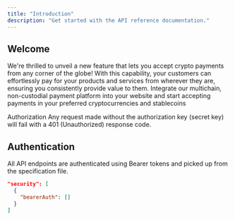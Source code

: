 ```yaml
---
title: "Introduction"
description: "Get started with the API reference documentation."
---
```


## Welcome

We're thrilled to unveil a new feature that lets you accept crypto payments from any corner of the globe! With this capability, your customers can effortlessly pay for your products and services from wherever they are, ensuring you consistently provide value to them. Integrate our multichain, non-custodial payment platform into your website and start accepting payments in your preferred cryptocurrencies and stablecoins

<Note>

Authorization Any request made without the authorization key (secret key) will fail with a
401
(Unauthorized) response code.

</Note>

## Authentication

All API endpoints are authenticated using Bearer tokens and picked up from the specification file.

```json
"security": [
  {
    "bearerAuth": []
  }
]
```
